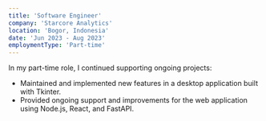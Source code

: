 ```yaml
---
title: 'Software Engineer'
company: 'Starcore Analytics'
location: 'Bogor, Indonesia'
date: 'Jun 2023 - Aug 2023'
employmentType: 'Part-time'
---
```


In my part-time role, I continued supporting ongoing projects:
- Maintained and implemented new features in a desktop application built with Tkinter.
- Provided ongoing support and improvements for the web application using Node.js, React, and FastAPI.